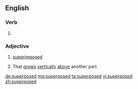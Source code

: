 ==English==

===Verb===
{{head|en}}

# {{en-past of|superpose}}

===Adjective===
{{en-adj|-}}

# [[superimposed]]
# {{context|botany|lang=en}} That [[grow]]s [[vertically]] [[above]] another part

[[de:superposed]]
[[mg:superposed]]
[[ta:superposed]]
[[vi:superposed]]
[[zh:superposed]]